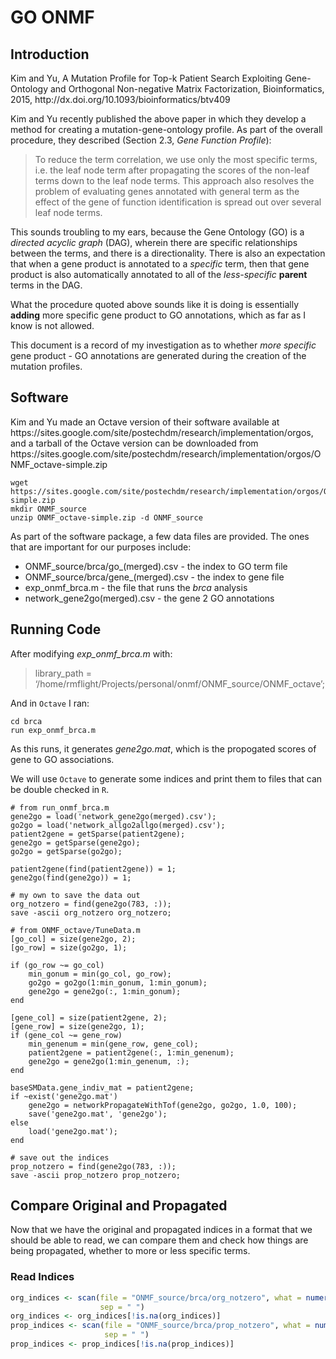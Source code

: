 # GO ONMF

## Introduction

Kim and Yu, A Mutation Profile for Top-k Patient Search Exploiting Gene-Ontology
and Orthogonal Non-negative Matrix Factorization, Bioinformatics, 2015,
http://dx.doi.org/10.1093/bioinformatics/btv409

Kim and Yu recently published the above paper in which they develop a method
for creating a mutation-gene-ontology profile. As part of the overall procedure, 
they described (Section 2.3, *Gene Function Profile*):

> To reduce the term correlation, we use only the most specific terms, i.e. the leaf 
> node term after propagating the scores of the non-leaf terms down to the leaf node 
> terms. This approach also resolves the problem of evaluating genes annotated with 
> general term as the effect of the gene of function identification is spread out over 
> several leaf node terms.

This sounds troubling to my ears, because the Gene Ontology (GO) is a *directed 
acyclic graph* (DAG), wherein there are specific relationships between the terms, and
there is a directionality. There is also an expectation that when a gene product
is annotated to a *specific* term, then that gene product is also automatically
annotated to all of the *less-specific* **parent** terms in the DAG. 

What the procedure quoted above sounds like it is doing is essentially **adding**
more specific gene product to GO annotations, which as far as I know is not allowed.

This document is a record of my investigation as to whether *more specific* gene
product - GO annotations are generated during the creation of the mutation 
profiles.

## Software

Kim and Yu made an Octave version of their software available at https://sites.google.com/site/postechdm/research/implementation/orgos, and a
tarball of the Octave version can be downloaded from https://sites.google.com/site/postechdm/research/implementation/orgos/ONMF_octave-simple.zip

```
wget https://sites.google.com/site/postechdm/research/implementation/orgos/ONMF_octave-simple.zip
mkdir ONMF_source
unzip ONMF_octave-simple.zip -d ONMF_source
```

As part of the software package, a few data files are provided. The ones that
are important for our purposes include: 

* ONMF_source/brca/go_(merged).csv - the index to GO term file
* ONMF_source/brca/gene_(merged).csv - the index to gene file
* exp_onmf_brca.m - the file that runs the *brca* analysis
* network_gene2go(merged).csv - the gene 2 GO annotations

## Running Code

After modifying *exp_onmf_brca.m* with:

> library_path = '/home/rmflight/Projects/personal/onmf/ONMF_source/ONMF_octave';

And in `Octave` I ran:

```
cd brca
run exp_onmf_brca.m
```

As this runs, it generates *gene2go.mat*, which is the propogated scores of gene
to GO associations.

We will use `Octave` to generate some indices and print them to files that can be
double checked in `R`.

```
# from run_onmf_brca.m
gene2go = load('network_gene2go(merged).csv');
go2go = load('network_allgo2allgo(merged).csv');
patient2gene = getSparse(patient2gene);
gene2go = getSparse(gene2go);
go2go = getSparse(go2go);

patient2gene(find(patient2gene)) = 1;
gene2go(find(gene2go)) = 1;

# my own to save the data out
org_notzero = find(gene2go(783, :));
save -ascii org_notzero org_notzero;

# from ONMF_octave/TuneData.m
[go_col] = size(gene2go, 2);
[go_row] = size(go2go, 1);

if (go_row ~= go_col)
    min_gonum = min(go_col, go_row);
    go2go = go2go(1:min_gonum, 1:min_gonum);
    gene2go = gene2go(:, 1:min_gonum);
end

[gene_col] = size(patient2gene, 2);
[gene_row] = size(gene2go, 1);
if (gene_col ~= gene_row)
    min_genenum = min(gene_row, gene_col);
    patient2gene = patient2gene(:, 1:min_genenum);
    gene2go = gene2go(1:min_genenum, :);
end

baseSMData.gene_indiv_mat = patient2gene;
if ~exist('gene2go.mat')
    gene2go = networkPropagateWithTof(gene2go, go2go, 1.0, 100);
    save('gene2go.mat', 'gene2go');
else
    load('gene2go.mat');
end

# save out the indices
prop_notzero = find(gene2go(783, :));
save -ascii prop_notzero prop_notzero;
```

## Compare Original and Propagated

Now that we have the original and propagated indices in a format that we should
be able to read, we can compare them and check how things are being propagated,
whether to more or less specific terms.

### Read Indices

```r
org_indices <- scan(file = "ONMF_source/brca/org_notzero", what = numeric(), 
                    sep = " ")
org_indices <- org_indices[!is.na(org_indices)]
prop_indices <- scan(file = "ONMF_source/brca/prop_notzero", what = numeric(),
                     sep = " ")
prop_indices <- prop_indices[!is.na(prop_indices)]
```

